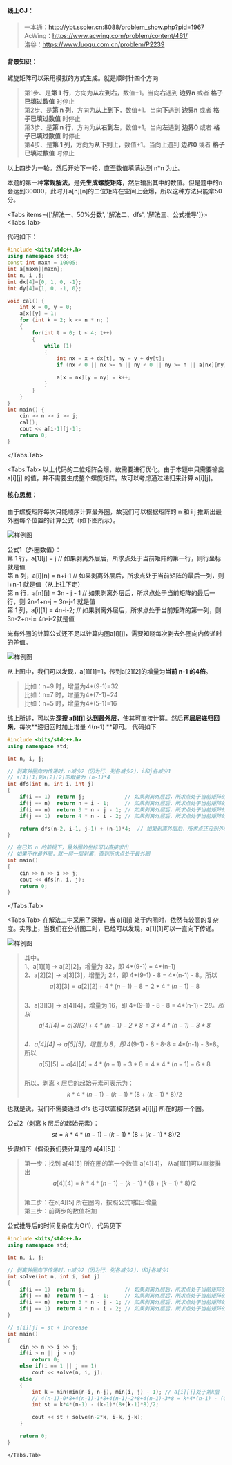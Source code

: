 #### 线上OJ：
> 一本通：http://ybt.ssoier.cn:8088/problem_show.php?pid=1967  
AcWing：https://www.acwing.com/problem/content/461/  
洛谷：https://www.luogu.com.cn/problem/P2239  

#### 背景知识：
螺旋矩阵可以采用模拟的方式生成。就是顺时针四个方向  
> 第1步、是**第 1 行**，方向为**从左到右**，数值+1。当向**右**遇到 **边界n** 或者 **格子已填过数值** 时停止  
第2步、是**第 n 列**，方向为**从上到下**，数值+1。当向**下**遇到 **边界n** 或者 **格子已填过数值** 时停止  
第3步、是**第 n 行**，方向为**从右到左**，数值+1。当向**左**遇到 **边界0** 或者 **格子已填过数值** 时停止  
第4步、是**第 1 列**，方向为**从下到上**，数值+1。当向**上**遇到 **边界0** 或者 **格子已填过数值** 时停止  

以上四步为一轮。然后开始下一轮，直至数值填满达到 n*n 为止。  

本题的第一种**常规解法**，是先**生成螺旋矩阵**，然后输出其中的数值。但是题中的n会达到30000，此时开a[n][n]的二位矩阵在空间上会爆，所以这种方法只能拿50分。



<Tabs items={['解法一、50%分数', '解法二、dfs', '解法三、公式推导']}>
  <Tabs.Tab> 

代码如下：
```cpp filename="先生成矩阵，再输出（50%分数）" showLineNumbers {18,19,21}
#include <bits/stdc++.h>
using namespace std;
const int maxn = 10005;
int a[maxn][maxn];
int n, i ,j;
int dx[4]={0, 1, 0, -1};
int dy[4]={1, 0, -1, 0};

void cal() {
    int x = 0, y = 0;
    a[x][y] = 1;
    for (int k = 2; k <= n * n; )
    {
        for(int t = 0; t < 4; t++)
        {
            while (1)
            {
                int nx = x + dx[t], ny = y + dy[t];
                if (nx < 0 || nx >= n || ny < 0 || ny >= n || a[nx][ny])  break;

                a[x = nx][y = ny] = k++;
            }
        }     
    }
}
int main() {
    cin >> n >> i >> j;
    cal();
    cout << a[i-1][j-1];
    return 0;
}
```

  </Tabs.Tab>

  <Tabs.Tab> 
  以上代码的二位矩阵会爆，故需要进行优化。由于本题中只需要输出 a[i][j] 的值，并不需要生成整个螺旋矩阵。故可以考虑通过递归来计算 a[i][j]。

  #### 核心思想：
  由于螺旋矩阵每次只能顺序计算最外圈，故我们可以根据矩阵的 n 和 i j 推断出最外圈每个位置的计算公式（如下图所示）。

 
<Image src="/image/14pj31.png" alt="样例图" width={720} height={204} />

公式1（外圈数值）：   
<Callout type="default">
第 1 行，a[1][j] = j               // 如果剥离外层后，所求点处于当前矩阵的第一行，则行坐标就是值  
第 n 列，a[i][n] = n+i-1      // 如果剥离外层后，所求点处于当前矩阵的最后一列，则 i+n-1 就是值（从上往下走）  
第 n 行，a[n][j] = 3n - j - 1 // 如果剥离外层后，所求点处于当前矩阵的最后一行，则 2n-1+n-j = 3n-j-1 就是值  
第 1 列，a[i][1] = 4n-i-2;       // 如果剥离外层后，所求点处于当前矩阵的第一列，则 3n-2+n-i= 4n-i-2就是值  
</Callout>

光有外圈的计算公式还不足以计算内圈a[i][j]，需要知晓每次剥去外圈向内传递时的差值。

<Image src="/image/14pj32.png" alt="样例图" width={832} height={212} />

从上图中，我们可以发现，a[1][1]=1，传到a[2][2]的增量为**当前 n-1 的4倍**。
> 比如：n=9 时，增量为4*(9-1)=32  
比如：n=7 时，增量为4*(7-1)=24  
比如：n=5 时，增量为4*(5-1)=16  

综上所述，可以先**深搜 a[i][j] 达到最外层**，使其可直接计算。然后**再层层递归回来**，每次**递归回时加上增量 4(n-1) **即可。
代码如下

```cpp filename="解法二、dfs" showLineNumbers {15}
#include <bits/stdc++.h>
using namespace std;

int n, i, j;

// 剥离外圈向内传递时，n减少2（因为行、列各减少2），i和j各减少1
// a[1][1]到a[2][2]的增量为 (n-1)*4
int dfs(int n, int i, int j)
{
    if(i == 1)  return j;             // 如果剥离外层后，所求点处于当前矩阵的第一行，则行坐标就是值
    if(j == n)  return n + i - 1;     // 如果剥离外层后，所求点处于当前矩阵的最后一列，则 i+n-1 就是值（从上往下走）
    if(i == n)  return 3 * n - j - 1; // 如果剥离外层后，所求点处于当前矩阵的最后一行，则 2n-1+n-j = 3n-j-1 就是值
    if(j == 1)  return 4 * n - i - 2; // 如果剥离外层后，所求点处于当前矩阵的第一列，则 3n-2+n-i= 4n-i-2就是值

    return dfs(n-2, i-1, j-1) + (n-1)*4;  // 如果剥离外层后，所求点还没到外圈，则继续剥离本圈
}

// 在已知 n 的前提下，最外圈的坐标可以直接求出
// 如果不在最外圈，就一层一层剥离，直到所求点处于最外圈
int main()
{
    cin >> n >> i >> j;
    cout << dfs(n, i, j);
    return 0;
}
```

  </Tabs.Tab>


   <Tabs.Tab>
在解法二中采用了深搜，当 a[i][j] 处于内圈时，依然有较高的复杂度。实际上，当我们在分析图二时，已经可以发现，a[1][1]可以一直向下传递。

<Image src="/image/14pj33.png" alt="样例图" width={360} height={200} />

> 其中，  
1、a[1][1] → a[2][2]，增量为 32，即 4*(9-1) = 4*(n-1)  
2、a[2][2] → a[3][3]，增量为 24，即 4*(9-1) - 8 = 4*(n-1) - 8。所以 $$a[3][3] = a[2][2]+ 4*(n-1) - 8 = 2* 4*(n-1) - 8 $$  
3、a[3][3] → a[4][4]，增量为 16，即 4*(9-1) - 8 - 8 = 4*(n-1) - 2*8。所以 $$a[4][4] = a[3][3]+ 4*(n-1) - 2*8 = 3* 4*(n-1) - 3*8$$  
4、a[4][4] → a[5][5]，增量为 8，即 4*(9-1) - 8 - 8-8 = 4*(n-1) - 3*8。所以 $$a[5][5] = a[4][4]+ 4*(n-1) - 3*8 = 4* 4*(n-1) - 6*8$$  
所以，剥离 k 层后的起始元素可表示为：  $$k*4*(n-1) - (k-1)*(8+(k-1)*8)/2$$   

也就是说，我们不需要通过 dfs 也可以直接穿透到 a[i][j] 所在的那一个圈。


公式2（剥离 k 层后的起始元素）：  
<Callout type="default">
$$st = k*4*(n-1) - (k-1)*(8+(k-1)*8)/2$$
</Callout>

步骤如下（假设我们要计算是的 a[4][5]）：
>  第一步：找到 a[4][5] 所在圈的第一个数值 a[4][4]， 从a[1][1]可以直接推出   
              $$a[4][4] = k*4*(n-1) - (k-1)*(8+(k-1)*8)/2$$  
第二步：在a[4][5] 所在圈内，按照公式1推出增量  
第三步：前两步的数值相加  

公式推导后的时间复杂度为O(1)，代码见下
```cpp filename="解法三、公式推导（ O(1)）" showLineNumbers {25,27,29}
#include <bits/stdc++.h>
using namespace std;

int n, i, j;

// 剥离外圈向下传递时，n减少2（因为行、列各减少2），ℹ和j各减少1
int solve(int n, int i, int j)
{
    if(i == 1)  return j;             // 如果剥离外层后，所求点处于当前矩阵的第一行，则行坐标就是值
    if(j == n)  return n + i - 1;     // 如果剥离外层后，所求点处于当前矩阵的最后一列，则 i+n-1 就是值（从上往下走）
    if(i == n)  return 3 * n - j - 1; // 如果剥离外层后，所求点处于当前矩阵的最后一行，则 2n-1+n-j = 3n-j-1 就是值
    if(j == 1)  return 4 * n - i - 2; // 如果剥离外层后，所求点处于当前矩阵的第一列，则 3n-2+n-i= 4n-i-2就是值
}

// a[i][j] = st + increase
int main()
{
    cin >> n >> i >> j;
    if(i > n || j > n)
        return 0;
    else if(i == 1 || j == 1)
        cout << solve(n, i, j);
    else
    {
        int k = min(min(n-i, n-j), min(i, j) - 1); // a[i][j]处于第k层
        // 4(n-1)-0*8+4(n-1)-1*8+4(n-1)-2*8+4(n-1)-3*8 = k*4*(n-1) - (0*8+1*8+2*8+3*8+...(k-1)*8) = (k-1)(8+(k-1)*8)/2
        int st = k*4*(n-1) - (k-1)*(8+(k-1)*8)/2;

        cout << st + solve(n-2*k, i-k, j-k);
    }

    return 0;
}
```

    </Tabs.Tab>

</Tabs>